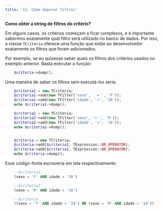 ```yaml
---
title: '11. Como depurar filtros'
---
```


**Como obter a string de filtros do critério?**

Em alguns casos, os critérios começam a ficar complexos, e é importante sabermos exatamente qual filtro será utilizado no banco de dados. Por isso, a classe `TCriteria` oferece uma função que exibe ao desenvolvedor exatamente os filtros que foram adicionados.

Por exemplo, se eu quisesse saber quais os filtros dos critérios usados no exemplo anterior. Basta executar a função:

```php
    $criteria->dump();
```

Uma maneira de saber os filtros sem executá-los seria:

```php
    $criteria1 = new TCriteria;
    $criteria1->add(new TFilter('sexo',  '= ', 'F')); 
    $criteria1->add(new TFilter('idade', '<', '20')); 
    echo $criteria1->dump();

    $criteria2 = new TCriteria; 
    $criteria2->add(new TFilter('sexo', '= ', 'M')); 
    $criteria2->add(new TFilter('idade', '<', '18')); 
    echo $criteria2->dump();


    $criteria = new TCriteria;     
    $criteria->add($criteria1, TExpression::OR_OPERATOR); 
    $criteria->add($criteria2, TExpression::OR_OPERATOR); 
    echo $criteria->dump();
```

Esse código-fonte escreveria em tela respectivamente:

```sql
    --$criteria1
    (sexo = 'F' AND idade < '20')  

    --$criteria2
    (sexo = 'M' AND idade < '18')  

    --$criteria
    ((sexo = 'F' AND idade < '20') OR (sexo = 'M' AND idade < '18'))
```
